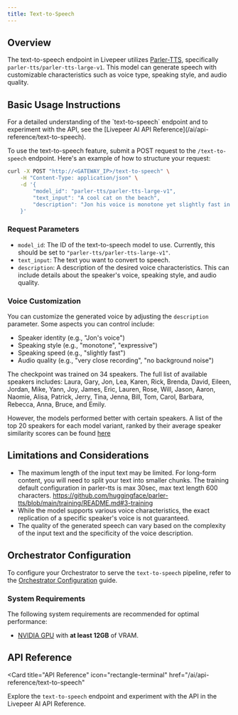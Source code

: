 ```yaml
---
title: Text-to-Speech
---
```


## Overview

The text-to-speech endpoint in Livepeer utilizes [Parler-TTS](https://github.com/huggingface/parler-tts), specifically `parler-tts/parler-tts-large-v1`. This model can generate speech with customizable characteristics such as voice type, speaking style, and audio quality.

## Basic Usage Instructions

<Tip>
  For a detailed understanding of the `text-to-speech` endpoint and to experiment
  with the API, see the [Livepeer AI API
  Reference](/ai/api-reference/text-to-speech).
</Tip>

To use the text-to-speech feature, submit a POST request to the `/text-to-speech` endpoint. Here's an example of how to structure your request:

```bash
curl -X POST "http://<GATEWAY_IP>/text-to-speech" \
    -H "Content-Type: application/json" \
    -d '{
        "model_id": "parler-tts/parler-tts-large-v1",
        "text_input": "A cool cat on the beach",
        "description": "Jon his voice is monotone yet slightly fast in delivery, with a very close recording that almost has no background noise."
    }'
```

### Request Parameters

- `model_id`: The ID of the text-to-speech model to use. Currently, this should be set to `"parler-tts/parler-tts-large-v1"`.
- `text_input`: The text you want to convert to speech.
- `description`: A description of the desired voice characteristics. This can include details about the speaker's voice, speaking style, and audio quality.

### Voice Customization

You can customize the generated voice by adjusting the `description` parameter. Some aspects you can control include:

- Speaker identity (e.g., "Jon's voice")
- Speaking style (e.g., "monotone", "expressive")
- Speaking speed (e.g., "slightly fast")
- Audio quality (e.g., "very close recording", "no background noise")

The checkpoint was trained on 34 speakers. The full list of available speakers includes: Laura, Gary, Jon, Lea, Karen, Rick, Brenda, David, Eileen, Jordan, Mike, Yann, Joy, James, Eric, Lauren, Rose, Will, Jason, Aaron, Naomie, Alisa, Patrick, Jerry, Tina, Jenna, Bill, Tom, Carol, Barbara, Rebecca, Anna, Bruce, and Emily.

However, the models performed better with certain speakers.  A list of the top 20 speakers for each model variant, ranked by their average speaker similarity scores can be found [here](https://github.com/huggingface/parler-tts/blob/main/INFERENCE.md#speaker-consistency)

## Limitations and Considerations

- The maximum length of the input text may be limited. For long-form content, you will need to split your text into smaller chunks. The training default configuration in parler-tts is max 30sec, max text length 600 characters.
https://github.com/huggingface/parler-tts/blob/main/training/README.md#3-training
- While the model supports various voice characteristics, the exact replication of a specific speaker's voice is not guaranteed.
- The quality of the generated speech can vary based on the complexity of the input text and the specificity of the voice description.

## Orchestrator Configuration

To configure your Orchestrator to serve the `text-to-speech` pipeline, refer to
the [Orchestrator Configuration](/ai/orchestrators/get-started) guide.

### System Requirements

The following system requirements are recommended for optimal performance:

- [NVIDIA GPU](https://developer.nvidia.com/cuda-gpus) with **at least 12GB** of
  VRAM.

## API Reference

<Card
  title="API Reference"
  icon="rectangle-terminal"
  href="/ai/api-reference/text-to-speech"
>
  Explore the `text-to-speech` endpoint and experiment with the API in the
  Livepeer AI API Reference.
</Card>
